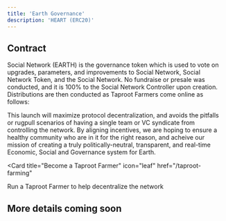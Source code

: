 ```yaml
---
title: 'Earth Governance'
description: 'HEART (ERC20)'
---
```


## Contract

Social Network (EARTH) is the governance token which is used to vote on upgrades, parameters, and improvements to Social Network, Social Network Token, and the Social Network.
No fundraise or presale was conducted, and it is 100% to the Social Network Controller upon creation. Distributions are then conducted as Taproot Farmers come online as follows:

This launch will maximize protocol decentralization, and avoids the pitfalls or rugpull scenarios of having a single team or VC syndicate from controlling the network. By aligning incentives, we are hoping to ensure a healthy community who are in it
for the right reason, and acheive our mission of creating a truly politically-neutral, transparent, and real-time Economic, Social and Governance system for Earth.

<Card
  title="Become a Taproot Farmer"
  icon="leaf"
  href="/taproot-farming"
>
  Run a Taproot Farmer to help decentralize the network
</Card>

## More details coming soon